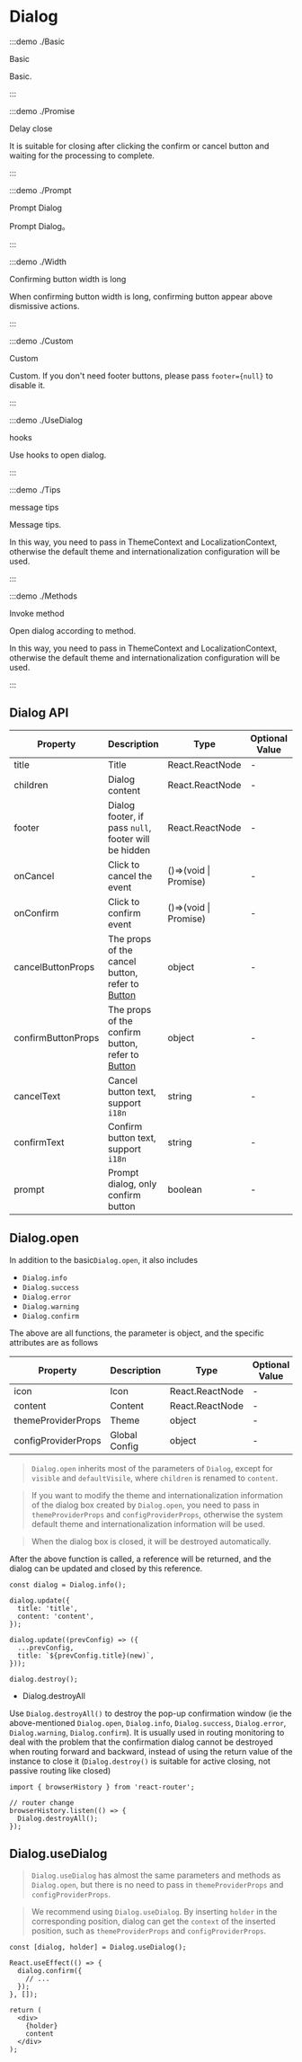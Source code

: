 # Dialog

:::demo ./Basic

Basic

Basic.

:::

:::demo ./Promise

Delay close

It is suitable for closing after clicking the confirm or cancel button and waiting for the processing to complete.

:::

:::demo ./Prompt

Prompt Dialog

Prompt Dialog。

:::

:::demo ./Width

Confirming button width is long

When confirming button width is long, confirming button appear above dismissive actions.

:::

:::demo ./Custom

Custom

Custom. If you don't need footer buttons, please pass `footer={null}` to disable it.

:::

:::demo ./UseDialog

hooks

Use hooks to open dialog.

:::

:::demo ./Tips

message tips

Message tips.

In this way, you need to pass in ThemeContext and LocalizationContext, otherwise the default theme and internationalization configuration will be used.

:::

:::demo ./Methods

Invoke method

Open dialog according to method.

In this way, you need to pass in ThemeContext and LocalizationContext, otherwise the default theme and internationalization configuration will be used.

:::

## Dialog API

| Property | Description | Type | Optional Value | Default | Require |
| --- | --- | --- | --- | --- | --- |
| title | Title | React.ReactNode | - | - | true |
| children | Dialog content | React.ReactNode | - | - | false |
| footer | Dialog footer, if pass `null`, footer will be hidden | React.ReactNode | - | - | false |
| onCancel | Click to cancel the event | ()=>(void &#x007c; Promise) | - | - | false |
| onConfirm | Click to confirm event | ()=>(void &#x007c; Promise) | - | - | false |
| cancelButtonProps | The props of the cancel button, refer to [Button](/components/Button) | object | - | - | false |
| confirmButtonProps | The props of the confirm button, refer to [Button](/components/Button) | object | - | - | false |
| cancelText | Cancel button text, support `i18n` | string | - | 取消 | false |
| confirmText | Confirm button text, support `i18n` | string | - | 确认 | false |
| prompt | Prompt dialog, only confirm button | boolean | - | - | false |

## Dialog.open

In addition to the basic`Dialog.open`, it also includes

- `Dialog.info`
- `Dialog.success`
- `Dialog.error`
- `Dialog.warning`
- `Dialog.confirm`

The above are all functions, the parameter is object, and the specific attributes are as follows

| Property            | Description   | Type            | Optional Value | Default | Require |
| ------------------- | ------------- | --------------- | -------------- | ------- | ------- |
| icon                | Icon          | React.ReactNode | -              | -       | false   |
| content             | Content       | React.ReactNode | -              | -       | false   |
| themeProviderProps  | Theme         | object          | -              | -       | false   |
| configProviderProps | Global Config | object          | -              | -       | false   |

> `Dialog.open` inherits most of the parameters of `Dialog`, except for `visible` and `defaultVisile`, where `children` is renamed to `content`.

> If you want to modify the theme and internationalization information of the dialog box created by `Dialog.open`, you need to pass in `themeProviderProps` and `configProviderProps`, otherwise the system default theme and internationalization information will be used.

> When the dialog box is closed, it will be destroyed automatically.

After the above function is called, a reference will be returned, and the dialog can be updated and closed by this reference.

```tsx
const dialog = Dialog.info();

dialog.update({
  title: 'title',
  content: 'content',
});

dialog.update((prevConfig) => ({
  ...prevConfig,
  title: `${prevConfig.title}(new)`,
}));

dialog.destroy();
```

- Dialog.destroyAll

Use `Dialog.destroyAll()` to destroy the pop-up confirmation window (ie the above-mentioned `Dialog.open`, `Dialog.info`, `Dialog.success`, `Dialog.error`, `Dialog.warning`, `Dialog.confirm`). It is usually used in routing monitoring to deal with the problem that the confirmation dialog cannot be destroyed when routing forward and backward, instead of using the return value of the instance to close it (`Dialog.destroy()` is suitable for active closing, not passive routing like closed)

```tsx
import { browserHistory } from 'react-router';

// router change
browserHistory.listen(() => {
  Dialog.destroyAll();
});
```

## Dialog.useDialog

> `Dialog.useDialog` has almost the same parameters and methods as `Dialog.open`, but there is no need to pass in `themeProviderProps` and `configProviderProps`.

> We recommend using `Dialog.useDialog`. By inserting `holder` in the corresponding position, dialog can get the `context` of the inserted position, such as `themeProviderProps` and `configProviderProps`.

```tsx
const [dialog, holder] = Dialog.useDialog();

React.useEffect(() => {
  dialog.confirm({
    // ...
  });
}, []);

return (
  <div>
    {holder}
    content
  </div>
);
```
